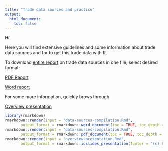 ```yaml
---
title: "Trade data sources and practice"
output:
  html_document:
    toc: false
---
```


Hi! 

Here you will find extensive guidelines and some information about trade data sources and for to get this trade data with R. 

To download [entire report](data-sources-compilation.html) on trade data sources in one file, select desired format: 

<a target="_blank" href="data-sources-compilation.pdf" class="btn btn-primary">PDF Report</a> 

<a href="data-sources-compilation.docx" download="data-sources-compilation.docx" class="btn btn-success">Word report</a>

For some more information, quickly brows through 

<a target="_blank" href="overview-presentation.html" class="btn btn-info">Overview presentation</a>


```r
library(rmarkdown)
rmarkdown::render(input = "data-sources-compilation.Rmd", 
       output_format = rmarkdown::word_document(toc = TRUE, toc_depth = 5))
rmarkdown::render(input = "data-sources-compilation.Rmd",
       output_format = rmarkdown::pdf_document(toc = TRUE, toc_depth = 5, number_sections = TRUE))
rmarkdown::render(input = "overview-presentation.Rmd",
       output_format = rmarkdown::ioslides_presentation(footer = "(c) Eduard Bukin @ FAO 2017", self_contained = TRUE))
```



